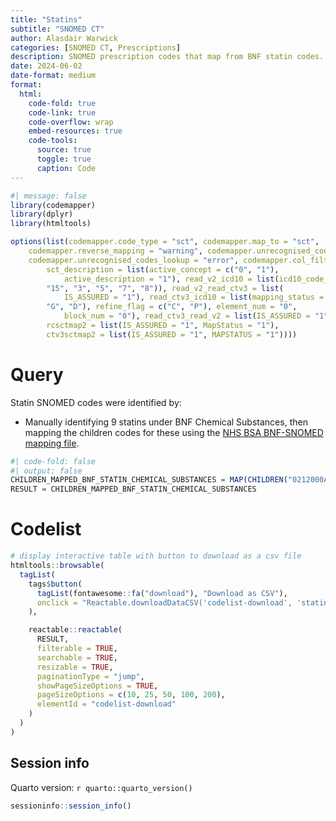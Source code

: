 ```yaml
---
title: "Statins"
subtitle: "SNOMED CT"
author: Alasdair Warwick
categories: [SNOMED CT, Prescriptions]
description: SNOMED prescription codes that map from BNF statin codes.
date: 2024-06-02
date-format: medium
format:
  html:
    code-fold: true
    code-link: true
    code-overflow: wrap
    embed-resources: true
    code-tools:
      source: true
      toggle: true
      caption: Code
---
```


```r
#| message: false
library(codemapper)
library(dplyr)
library(htmltools)

options(list(codemapper.code_type = "sct", codemapper.map_to = "sct", 
    codemapper.reverse_mapping = "warning", codemapper.unrecognised_codes_mapped = "warning", 
    codemapper.unrecognised_codes_lookup = "error", codemapper.col_filters = list(
        sct_description = list(active_concept = c("0", "1"), 
            active_description = "1"), read_v2_icd10 = list(icd10_code_def = c("1", 
        "15", "3", "5", "7", "8")), read_v2_read_ctv3 = list(
            IS_ASSURED = "1"), read_ctv3_icd10 = list(mapping_status = c("E", 
        "G", "D"), refine_flag = c("C", "P"), element_num = "0", 
            block_num = "0"), read_ctv3_read_v2 = list(IS_ASSURED = "1"), 
        rcsctmap2 = list(IS_ASSURED = "1", MapStatus = "1"), 
        ctv3sctmap2 = list(IS_ASSURED = "1", MAPSTATUS = "1"))))
```
# Query

Statin SNOMED codes were identified by:

- Manually identifying 9 statins under BNF Chemical Substances, then mapping the children codes for these using the [NHS BSA BNF-SNOMED mapping file](https://www.nhsbsa.nhs.uk/prescription-data/understanding-our-data/bnf-snomed-mapping).

::: {.column-screen-inset}
```r
#| code-fold: false
#| output: false
CHILDREN_MAPPED_BNF_STATIN_CHEMICAL_SUBSTANCES = MAP(CHILDREN("0212000AA << Rosuvastatin Calcium >> | 0212000AC << Simvastatin & Ezetimibe >> | 0212000AJ << Fenofibrate/Simvastatin >> | 0212000B0 << Atorvastatin >> | 0212000C0 << Cerivastatin >> | 0212000M0 << Fluvastatin Sodium >> | 0212000R0 << Lovastatin >> | 0212000X0 << Pravastatin Sodium >> | 0212000Y0 << Simvastatin >>", code_type = "bnf"))
RESULT = CHILDREN_MAPPED_BNF_STATIN_CHEMICAL_SUBSTANCES
```
:::

# Codelist

::: {.column-screen-inset}

```r
# display interactive table with button to download as a csv file
htmltools::browsable(
  tagList(
    tags$button(
      tagList(fontawesome::fa("download"), "Download as CSV"),
      onclick = "Reactable.downloadDataCSV('codelist-download', 'statins.csv')"
    ),

    reactable::reactable(
      RESULT,
      filterable = TRUE,
      searchable = TRUE,
      resizable = TRUE,
      paginationType = "jump",
      showPageSizeOptions = TRUE,
      pageSizeOptions = c(10, 25, 50, 100, 200),
      elementId = "codelist-download"
    )
  )
)
```
:::

::: {.callout-note appearance="simple" collapse=true}

## Session info

Quarto version: `r quarto::quarto_version()`

```r
sessioninfo::session_info()
```

:::
